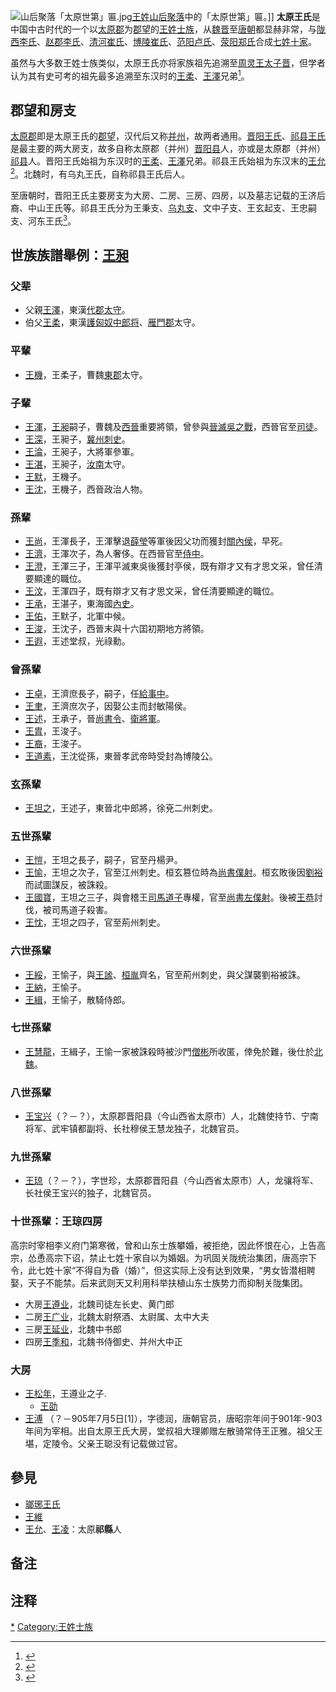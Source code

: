 [[File:山后聚落「太原世第」匾.jpg|thumb]][[王姓|王姓]][[山后聚落|山后聚落]]中的「太原世第」匾。]]
'''太原王氏'''是中国中古时代的一个以[[太原郡|太原郡]]为[[郡望|郡望]]的[[王姓|王姓]][[士族_(中国)|士族]]，从[[曹魏|魏]][[晋朝|晋]]至[[唐朝|唐朝]]都显赫非常，与[[陇西李氏|陇西李氏]]、[[赵郡李氏|赵郡李氏]]、[[清河崔氏|清河崔氏]]、[[博陵崔氏|博陵崔氏]]、[[范阳卢氏|范阳卢氏]]、[[荥阳郑氏|荥阳郑氏]]合成[[七姓十家|七姓十家]]。

虽然与大多数王姓士族类似，太原王氏亦将家族祖先追溯至[[周灵王|周灵王]][[太子晋|太子晋]]，但学者{{efn|和庆锋论文<ref name="a1"/>中，援引的是日本学者守屋美都雄在《六朝门阀の—研究——太原王氏系谱考》一书中的观点。}}认为其有史可考的祖先最多追溯至东汉时的[[王柔|王柔]]、[[王泽_(东汉)|王澤]]兄弟<ref name="a1">{{cite thesis|chapterurl=http://xuewen.cnki.net/ArticleCatalog.aspx?filename=2010083877.nh&dbtype=CMFD&dbname=CMFD2010|chapter=第一章 唐以前太原王氏溯源 一、姓氏来源|title=《唐代太原王氏研究》|format=|author=和庆锋|date=2009-06-00|degree=硕士|publisher=上海师范大学|accessdate=2019-05-16|pages=13–14|language=Zh-hans|archive-date=2020-04-07|archive-url=https://web.archive.org/web/20200407022540/http://xuewen.cnki.net/ArticleCatalog.aspx?filename=2010083877.nh&dbtype=CMFD&dbname=CMFD2010|dead-url=no}}</ref>。

==郡望和房支==

[[太原郡|太原郡]]即是太原王氏的[[郡望|郡望]]，汉代后又称[[并州_(古代)|并州]]，故两者通用。[[晋阳王氏|晋阳王氏]]、[[祁县王氏|祁县王氏]]是最主要的两大房支，故多自称太原郡（并州）[[晋阳县_(秦国)|晋阳县]]人，亦或是太原郡（并州）[[祁县|祁县]]人。晋阳王氏始祖为东汉时的[[王柔|王柔]]、[[王泽_(东汉)|王澤]]兄弟。祁县王氏始祖为东汉末的[[王允|王允]]<ref name="a2">{{cite thesis|chapterurl=http://xuewen.cnki.net/ArticleCatalog.aspx?filename=2010083877.nh&dbtype=CMFD&dbname=CMFD2010|chapter=第一章 唐以前太原王氏溯源二、郡望形成|title=《唐代太原王氏研究》|format=|author=和庆锋|date=2009-06-00|degree=硕士|publisher=上海师范大学|accessdate=2019-05-16|pages=14–18|language=Zh-hans|archive-date=2020-04-07|archive-url=https://web.archive.org/web/20200407022540/http://xuewen.cnki.net/ArticleCatalog.aspx?filename=2010083877.nh&dbtype=CMFD&dbname=CMFD2010|dead-url=no}}</ref>。北魏时，有乌丸王氏，自称祁县王氏后人。

至唐朝时，晋阳王氏主要房支为大房、二房、三房、四房，以及墓志记载的王济后裔、中山王氏等。祁县王氏分为王秉支、[[乌丸王氏|乌丸支]]、文中子支、王玄起支、王忠嗣支、河东王氏<ref>{{cite thesis|chapterurl=http://xuewen.cnki.net/ArticleCatalog.aspx?filename=2010083877.nh&dbtype=CMFD&dbname=CMFD2010|chapter=第二章 唐代太原王氏的房支世系及补订|title=《唐代太原王氏研究》|format=|author=和庆锋|date=2009-06-00|degree=硕士|publisher=上海师范大学|accessdate=2019-05-16|pages=18–55|language=Zh-hans|archive-date=2020-04-07|archive-url=https://web.archive.org/web/20200407022540/http://xuewen.cnki.net/ArticleCatalog.aspx?filename=2010083877.nh&dbtype=CMFD&dbname=CMFD2010|dead-url=no}}</ref>。

==世族族譜舉例：[[王昶_(三國)|王昶]]==
{{main|晉陽王氏世系圖}}
=== 父辈 ===
* 父親[[王泽_(东汉)|王澤]]，東漢[[代郡|代郡]][[太守|太守]]。
* 伯父[[王柔|王柔]]，東漢[[護匈奴中郎将|護匈奴中郎将]]、[[雁門郡|雁門郡]]太守。

=== 平輩　===
* [[王機|王機]]，王柔子，曹魏[[東郡|東郡]]太守。
=== 子輩 ===
* [[王渾_(太原)|王渾]]，[[王昶_(三國)|王昶]]嗣子，曹魏及[[西晉|西晉]]重要將領，曾參與[[晉滅吳之戰|晉滅吳之戰]]，西晉官至[[司徒|司徒]]。
* [[王深|王深]]，王昶子，[[冀州|冀州]][[刺史|刺史]]。
* [[王淪|王淪]]，王昶子，大將軍參軍。
* [[王湛_(晉朝)|王湛]]，王昶子，[[汝南|汝南]]太守。
* [[王默_(曹魏)|王默]]，王機子。
* [[王沈_(西晉政治人物)|王沈]]，王機子，西晉政治人物。

=== 孫輩 ===
* [[王尚|王尚]]，王渾長子，王渾擊退[[薛瑩|薛瑩]]等軍後因父功而獲封[[關內侯|關內侯]]，早死。 
* [[王濟_(晉朝)|王濟]]，王渾次子，為人奢侈。在西晉官至[[侍中|侍中]]。 
* [[王澄_(晉朝)|王澄]]，王渾三子，王渾平滅東吳後獲封亭侯，既有辯才又有才思文采，曾任清要顯達的職位。 
* [[王汶|王汶]]，王渾四子，既有辯才又有才思文采，曾任清要顯達的職位。 
* [[王承_(晉朝)|王承]]，王湛子，東海國[[內史|內史]]。
* [[王佑_(西晉)|王佑]]，王默子，北軍中候。
* [[王浚|王浚]]，王沈子，西晉末與十六囯初期地方將領。
* [[王遐_(東晉)|王遐]]，王述堂叔，光祿勳。

=== 曾孫輩 ===
* [[王卓_(晉朝)|王卓]]，王濟庶長子，嗣子，任[[給事中|給事中]]。 
* [[王聿|王聿]]，王濟庶次子，因娶公主而封敏陽侯。
* [[王述|王述]]，王承子，晉[[尚書令|尚書令]]、[[衛將軍|衛將軍]]。
* [[王冑_(晉朝)|王胄]]，王浚子。
* [[王裔|王裔]]，王浚子。
* [[王道素|王道素]]，王沈從孫，東晉孝武帝時受封為博陵公。
=== 玄孫輩 ===
* [[王坦之|王坦之]]，王述子，東晉北中郎將，徐兗二州刺史。 
=== 五世孫輩 ===
*[[王愷_(東晉)|王愷]]，王坦之長子，嗣子，官至丹楊尹。
*[[王愉_(東晉)|王愉]]，王坦之次子，官至江州刺史。桓玄篡位時為[[尚書僕射|尚書僕射]]。桓玄敗後因[[劉裕|劉裕]]而試圖謀反，被誅殺。
*[[王國寶|王國寶]]，王坦之三子，與會稽王[[司馬道子|司馬道子]]專權，官至[[尚書僕射|尚書左僕射]]。後被[[王恭|王恭]]討伐，被司馬道子殺害。
*[[王忱_(晉朝)|王忱]]，王坦之四子，官至荊州刺史。
=== 六世孫輩 ===
*[[王綏_(太原)|王綏]]，王愉子，與[[王謐|王謐]]、[[桓胤|桓胤]]齊名，官至荊州刺史，與父謀襲劉裕被誅。
*[[王納|王納]]，王愉子。
*[[王緝_(太原)|王緝]]，王愉子，散騎侍郎。
=== 七世孫輩 ===
*[[王慧龍|王慧龍]]，王緝子，王愉一家被誅殺時被沙門[[僧彬|僧彬]]所收匿，倖免於難，後仕於[[北魏|北魏]]。
=== 八世孫輩 ===
*[[王宝兴|王宝兴]]（？－？），太原郡晋阳县（今山西省太原市）人，北魏使持节、宁南将军、武牢镇都副将、长社穆侯王慧龙独子，北魏官员。
=== 九世孫輩 ===
*[[王琼|王琼]]（？－？），字世珍，太原郡晋阳县（今山西省太原市）人，龙骧将军、长社侯王宝兴的独子，北魏官员。

=== 十世孫輩：王琼四房===
高宗时宰相李义府门第寒微，曾和山东士族攀婚，被拒绝，因此怀恨在心，上告高宗，怂恿高宗下诏，禁止七姓十家自以为婚姻。为巩固关陇统治集团，唐高宗下令，此七姓十家“不得自为昏（婚）”，但这实际上没有达到效果，“男女皆潜相聘娶，天子不能禁。后来武则天又利用科举扶植山东士族势力而抑制关陇集团。

*大房[[王遵业|王遵业]]，北魏司徒左长史、黄门郎
*二房[[王广业|王广业]]，北魏太尉祭酒、太尉属、太中大夫
*三房[[王延业|王延业]]，北魏中书郎
*四房[[王季和|王季和]]，北魏书侍御史、并州大中正

=== 大房 === 
*[[王松年|王松年]]，王遵业之子.
**[[王劭|王劭]]
*[[王溥_(唐朝)|王溥]] （？－905年7月5日[1]），字德润，唐朝官员，唐昭宗年间于901年-903年间为宰相。出自太原王氏大房，堂叔祖大理卿赠左散骑常侍王正雅。祖父王堪，定陵令。父亲王聪没有记载做过官。

==參見==
* [[瑯琊王氏|瑯琊王氏]]
* [[王維|王維]]
* [[王允|王允]]、[[王凌_(三国)|王凌]]：太原'''祁縣'''人

== 备注 ==

{{notelist}}

== 注释 ==

{{Reflist}}

[[Category:太原王氏|*]]
[[Category:王姓士族|Category:王姓士族]]